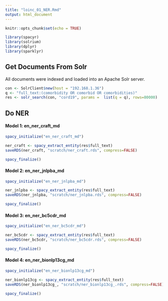 ```yaml
---
title: "loinc_01_NER.Rmd"
output: html_document
---
```


```r
knitr::opts_chunk$set(echo = TRUE)
```

```r
library(spacyr)
library(solrium)
library(dplyr)
library(sparklyr)
```

## Get Documents From Solr

All documents were indexed and loaded into an Apache Solr server.

```r
con <- SolrClient$new(host = "192.168.1.36")
q <- "full_text:(comorbidity OR comorbid OR comorbidities)"
res <- solr_search(con, "cord19", params =  list(q = q), rows=80000)
```

## Do NER

#### Model 1: en_ner_craft_md

```r
spacy_initialize("en_ner_craft_md")

ner_craft <- spacy_extract_entity(res$full_text)
saveRDS(ner_craft, "scratch/ner_craft.rds", compress=FALSE)

spacy_finalize()
```

#### Model 2: en_ner_jnlpba_md

```r
spacy_initialize("en_ner_jnlpba_md")

ner_jnlpba <- spacy_extract_entity(res$full_text)
saveRDS(ner_jnlpba, "scratch/ner_jnlpba.rds", compress=FALSE)

spacy_finalize()
```


#### Model 3: en_ner_bc5cdr_md

```r
spacy_initialize("en_ner_bc5cdr_md")

ner_bc5cdr <- spacy_extract_entity(res$full_text)
saveRDS(ner_bc5cdr, "scratch/ner_bc5cdr.rds", compress=FALSE)

spacy_finalize()
```


#### Model 4: en_ner_bionlp13cg_md

```r
spacy_initialize("en_ner_bionlp13cg_md")

ner_bionlp13cg <- spacy_extract_entity(res$full_text)
saveRDS(ner_bionlp13cg_, "scratch/ner_bionlp13cg_.rds", compress=FALSE)

spacy_finalize()
```


